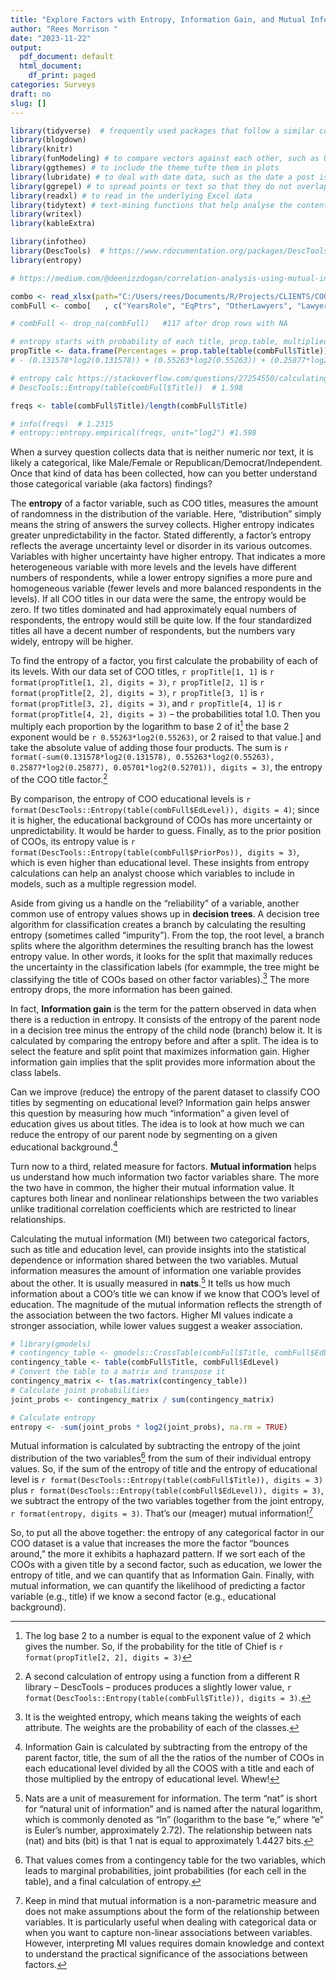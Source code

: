 ```yaml
---
title: "Explore Factors with Entropy, Information Gain, and Mutual Information"
author: "Rees Morrison "
date: "2023-11-22"
output:
  pdf_document: default
  html_document:
    df_print: paged
categories: Surveys
draft: no
slug: []
---
```


```r
library(tidyverse)  # frequently used packages that follow a similar coding approach
library(blogdown)
library(knitr)
library(funModeling) # to compare vectors against each other, such as URLs of posts
library(ggthemes) # to include the theme_tufte them in plots
library(lubridate) # to deal with date data, such as the date a post is published
library(ggrepel) # to spread points or text so that they do not overlap on a plot
library(readxl) # to read in the underlying Excel data
library(tidytext) # text-mining functions that help analyse the content of posts
library(writexl) 
library(kableExtra)

library(infotheo)
library(DescTools)  # https://www.rdocumentation.org/packages/DescTools/versions/0.99.50/topics/Entropy
library(entropy)

```

```r
# https://medium.com/@deenizzdogan/correlation-analysis-using-mutual-information-ac9fbc653029

combo <- read_xlsx(path="C:/Users/rees/Documents/R/Projects/CLIENTS/COO Comp 2023/comboReportFour.xlsx")
combFull <- combo[   , c("YearsRole", "EqPtrs", "OtherLawyers", "Lawyers", "Reports", "Revenue", "PPEP", "DomOffices", "BillingRate", "Total", "Title", "City", "PriorPos", "EdLevel", "Email")] 

# combFull <- drop_na(combFull)   #117 after drop rows with NA

# entropy starts with probability of each title, prop.table, multiplied by log2 of that value, all summed
propTitle <- data.frame(Percentages = prop.table(table(combFull$Title)))
# - (0.131578*log2(0.131578)) + (0.55263*log2(0.55263)) + (0.25877*log2(0.25877)) + (0.05701*log2(0.52701))  # 1.415

# entropy calc https://stackoverflow.com/questions/27254550/calculating-entropy?rq=3
# DescTools::Entropy(table(combFull$Title))  # 1.598

freqs <- table(combFull$Title)/length(combFull$Title)

# info(freqs)  # 1.2315
# entropy::entropy.empirical(freqs, unit="log2") #1.598
```

When a survey question collects data that is neither numeric nor text, it is likely a categorical, like Male/Female or Republican/Democrat/Independent.  Once that kind of data has been collected, how can you better understand those categorical variable (aka factors) findings?     

The **entropy** of a factor variable, such as COO titles, measures the amount of randomness in the distribution of the variable. Here, "distribution" simply means the string of answers the survey collects.  Higher entropy indicates greater unpredictability in the factor.  Stated differently, a factor’s entropy reflects the average uncertainty level or disorder in its various outcomes.  Variables with higher uncertainty have higher entropy. That indicates a more heterogeneous variable with more levels and the levels have different numbers of respondents, while a lower entropy signifies a more pure and homogeneous variable (fewer levels and more balanced respondents in the levels). If all COO titles in our data were the same, the entropy would be zero. If two titles dominated and had approximately equal numbers of respondents, the entropy would still be quite low. If the four standardized titles all have a decent number of respondents, but the numbers vary widely, entropy will be higher.

To find the entropy of a factor, you first calculate the probability of each of its levels.  With our data set of COO titles, 
`r propTitle[1, 1]` is `r format(propTitle[1, 2], digits = 3)`, 
`r propTitle[2, 1]` is `r format(propTitle[2, 2], digits = 3)`, 
`r propTitle[3, 1]` is `r format(propTitle[3, 2], digits = 3)`, and 
`r propTitle[4, 1]` is `r format(propTitle[4, 2], digits = 3)` -- the probabilities total 1.0.  Then you multiply each proportion by the logarithm to base 2 of it^[The log base 2 to a number is equal to the exponent value of 2 which gives the number.  So, if the probability for the title of Chief is `r format(propTitle[2, 2], digits = 3)`] the base 2 exponent would be `r 0.55263*log2(0.55263)`, or 2 raised to that value.] and take the absolute value of adding those four products.  The sum is 
`r format(-sum(0.131578*log2(0.131578), 0.55263*log2(0.55263), 0.25877*log2(0.25877), 0.05701*log2(0.52701)), digits = 3)`, the entropy of the COO title factor.^[A second calculation of entropy using a function from a different R library -- DescTools -- produces produces a slightly lower value, `r format(DescTools::Entropy(table(combFull$Title)), digits = 3)`.]  

By comparison, the entropy of COO educational levels is `r format(DescTools::Entropy(table(combFull$EdLevel)), digits = 4)`; since it is higher, the educational background of COOs has more uncertainty or unpredictability. It would be harder to guess. Finally, as to the prior position of COOs, its entropy value is `r format(DescTools::Entropy(table(combFull$PriorPos)), digits = 3)`, which is even higher than educational level.  These insights from entropy calculations can help an analyst choose which variables to include in models, such as a multiple regression model.

Aside from giving us a handle on the "reliability" of a variable, another common use of entropy values shows up in **decision trees**.  A decision tree algorithm for classification creates a branch by calculating the resulting entropy (sometimes called "impurity").  From the top, the root level, a branch splits where the algorithm determines the resulting branch has the lowest entropy value.  In other words, it looks for the split that maximally reduces the uncertainty in the classification labels (for exammple, the tree might be classifying the title of COOs based on other factor variables).^[It is the weighted entropy, which means taking the weights of each attribute. The weights are the probability of each of the classes.] The more entropy drops, the more  information has been gained.

In fact, **Information gain** is the term for the pattern observed in data when there is a reduction in entropy. It consists of the entropy of the parent node in a decision tree minus the entropy of the child node (branch) below it. It is calculated by comparing the entropy before and after a split. The idea is to select the feature and split point that maximizes information gain. Higher information gain implies that the split provides more information about the class labels.

Can we improve (reduce) the entropy of the parent dataset to classify COO titles by segmenting on educational level? Information gain helps answer this question by measuring how much “information” a given level of education gives us about titles. The idea is to look at how much we can reduce the entropy of our parent node by segmenting on a given educational background.^[Information Gain is calculated by subtracting from the entropy of the parent factor, title, the sum of all the the ratios of the number of COOs in each educational level divided by all the COOS with a title and each of those multiplied by the entropy of educational level.  Whew!]

<!-- Where  Hp is the entropy of the parent (the complete, unsegmented dataset), n is the number of values of our target variable (and hence the number of child segments),  pci is the probability that an observation is in child  i (the weighting), and  Hci is the entropy of child (segment)  i. -->

Turn now to a third, related measure for factors.  **Mutual information** helps us understand how much information two factor variables share. The more the two have in common, the higher their mutual information value.  It captures both linear and nonlinear relationships between the two variables unlike traditional correlation coefficients which are restricted to linear relationships.

Calculating the mutual information (MI) between two categorical factors, such as title and education level, can provide insights into the statistical dependence or information shared between the two variables. Mutual information measures the amount of information one variable provides about the other. It is usually measured in **nats**.^[Nats are a unit of measurement for information. The term "nat" is short for "natural unit of information" and is named after the natural logarithm, which is commonly denoted as "ln" (logarithm to the base "e," where "e" is Euler's number, approximately 2.72).  The relationship between nats (nat) and bits (bit) is that 1 nat is equal to approximately 1.4427 bits.]  It tells us how much information about a COO's title we can know if we know that COO's level of education. The magnitude of the mutual information reflects the strength of the association between the two factors. Higher MI values indicate a stronger association, while lower values suggest a weaker association.

```r
# library(gmodels)
# contingency_table <- gmodels::CrossTable(combFull$Title, combFull$EdLevel)
contingency_table <- table(combFull$Title, combFull$EdLevel)
# Convert the table to a matrix and transpose it
contingency_matrix <- t(as.matrix(contingency_table))
# Calculate joint probabilities
joint_probs <- contingency_matrix / sum(contingency_matrix)

# Calculate entropy
entropy <- -sum(joint_probs * log2(joint_probs), na.rm = TRUE)
```

Mutual information is calculated by subtracting the entropy of the joint distribution of the two variables^[That values comes from a contingency table for the two variables, which leads to marginal probabilities, joint probabilities (for each cell in the table), and a final calculation of entropy.] from the sum of their individual entropy values.  So, if the sum of the entropy of title and the entropy of educational level is `r format(DescTools::Entropy(table(combFull$Title)), digits = 3)` plus `r format(DescTools::Entropy(table(combFull$EdLevel)), digits = 3)`, we subtract the entropy of the two variables together from the joint entropy, `r format(entropy, digits = 3)`.  That's our (meager) mutual information!^[Keep in mind that mutual information is a non-parametric measure and does not make assumptions about the form of the relationship between variables. It is particularly useful when dealing with categorical data or when you want to capture non-linear associations between variables. However, interpreting MI values requires domain knowledge and context to understand the practical significance of the associations between factors.]

So, to put all the above together: the entropy of any categorical factor in our COO dataset is a value that increases the more the factor "bounces around," the more it exhibits a haphazard pattern.  If we sort each of the COOs with a given title by a second factor, such as education, we lower the entropy of title, and we can quantify  that as Information Gain.  Finally, with mutual information, we can quantify the likelihood of predicting a factor variable (e.g., title) if we know a second factor (e.g., educational background).

<!-- End of post -->